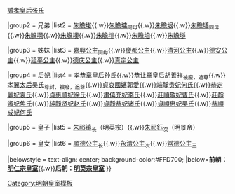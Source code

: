 {{Navbox
|name = 明宣宗皇室
|title = [[明宣宗]]皇室
|titlestyle = background-color:#FFD700;
|image =
|style = width:100%;text-align:center; 
|groupstyle = text-align:center; background-color:#FFD700;
|liststyle = text-align:center;
|state = {{{state<includeonly>|collapsed</includeonly>}}}
|group1 = 父母
|list1 = 仁宗昭皇帝[[明仁宗|朱高炽]]{{.w}}[[誠孝昭皇后|誠孝皇后张氏]]

|group2 = 兄弟
|list2 = [[朱瞻埈]]{{.w}}[[朱瞻墉]]<sub>同母</sub>{{.w}}[[朱瞻垠]]{{.w}}[[朱瞻墡]]<sub>同母</sub>{{.w}}[[朱瞻堈]]{{.w}}[[朱瞻墺]]{{.w}}[[朱瞻塏]]{{.w}}[[朱瞻垍]]{{.w}}[[朱瞻埏]]

|group3 = 姊妹
|list3 = [[嘉興公主]]<sub>同母</sub>{{.w}}[[慶都公主]]{{.w}}[[清河公主 (明仁宗)|清河公主]]{{.w}}[[德安公主]]{{.w}}[[延平公主]]{{.w}}[[德庆公主]]{{.w}}[[真定公主 (明仁宗)|真定公主]]

|group4 = 后妃
|list4 = [[孝恭章皇后]]孙氏{{.w}}[[胡善祥|恭让章皇后胡善祥]]<sub>被廢，追尊</sub>{{.w}}[[孝翼皇太后|孝翼太后吴氏]]<sub>尊封，被廢，追尊</sub>{{.w}}[[郭爱|貞哀國嬪郭愛]]{{.w}}[[何贵妃|端靜贵妃何氏]]{{.w}}[[袁丽妃|恭定麗妃袁氏]]{{.w}}[[徐顺妃|貞惠順妃徐氏]]{{.w}}[[李充妃|肅僖充妃李氏]]{{.w}}[[曹敬妃 (明宣宗)|莊順敬妃曹氏]]{{.w}}[[焦淑妃|莊靜淑妃焦氏]]{{.w}}[[赵贤妃 (明宣宗)|純靜贤妃赵氏]]{{.w}}[[诸恭妃|貞靜恭妃诸氏]]{{.w}}[[吴惠妃 (明宣宗)|貞順惠妃吴氏]]{{.w}}[[何成妃|恭順成妃何氏]]

|group5 = 皇子
|list5 = [[明英宗|朱祁镇]]<sub>长</sub>（明英宗）{{.w}}[[景泰帝|朱祁鈺]]<sub>次</sub>（明景帝）

|group6 = 皇女
|list6 = [[順德公主]]<sub>长</sub>{{.w}}[[永清公主 (明宣宗女)|永清公主]]<sub>次</sub>{{.w}}[[常德公主]]<sub>三</sub>

|belowstyle = text-align: center; background-color:#FFD700;
|below='''前朝：[[Template:明仁宗皇室|明仁宗皇室]]'''{{.w}}'''后朝：[[Template:明英宗皇室|明英宗皇室]]'''
}}
<noinclude>
[[Category:明朝皇室模板]]
</noinclude>